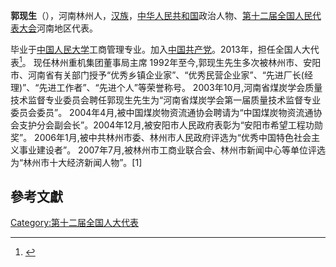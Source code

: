'''郭现生'''（{{bd|1962年||}}），河南林州人，[[汉族|汉族]]，[[中华人民共和国|中华人民共和国]]政治人物、[[第十二届全国人民代表大会|第十二届全国人民代表大会]]河南地区代表。

毕业于[[中国人民大学|中国人民大学]]工商管理专业。加入[[中国共产党|中国共产党]]。2013年，担任全国人大代表<ref>{{cite news|title=全国人大代表信息-郭现生|url= http://210.82.31.1:8084/delegate/viewDelegate.action?dbid=121491|accessdate=2013-04-05|newspaper=全国人大网}}{{Dead link|date=2020年1月 |bot=InternetArchiveBot |fix-attempted=yes }}</ref>。
现任林州重机集团董事局主席
1992年至今,郭现生先生多次被林州市、安阳市、河南省有关部门授予“优秀乡镇企业家”、“优秀民营企业家”、“先进厂长(经理)”、“先进工作者”、“先进个人”等荣誉称号。
2003年10月,河南省煤炭学会质量技术监督专业委员会聘任郭现生先生为“河南省煤炭学会第一届质量技术监督专业委员会委员”。
2004年4月,被中国煤炭物资流通协会聘请为“中国煤炭物资流通协会支护分会副会长”。2004年12月,被安阳市人民政府表彰为“安阳市希望工程功勋奖”。
2006年1月,被中共林州市委、林州市人民政府评选为“优秀中国特色社会主义事业建设者”。
2007年7月,被林州市工商业联合会、林州市新闻中心等单位评选为“林州市十大经济新闻人物”。[1]​

==參考文獻==
{{reflist}}
{{中国政治人物小作品}}

[[Category:第十二届全国人大代表|Category:第十二届全国人大代表]]